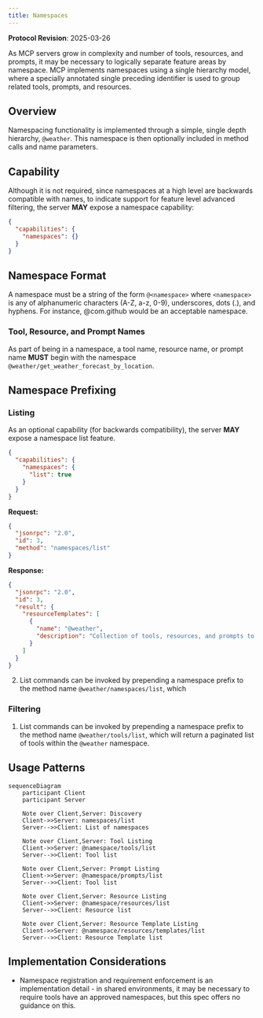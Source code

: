 ```yaml
---
title: Namespaces
---
```


<Info>**Protocol Revision**: 2025-03-26</Info>

As MCP servers grow in complexity and number of tools, resources, and prompts, it may
be necessary to logically separate feature areas by namespace. MCP implements namespaces
using a single hierarchy model, where a specially annotated single preceding identifier is used to group related tools,
prompts, and resources.

## Overview

Namespacing functionality is implemented through a simple, single depth hierarchy, `@weather`.
This namespace is then optionally included in method calls and name parameters.

## Capability
Although it is not required, since namespaces at a high level are backwards compatible with names, to indicate support
for feature level advanced filtering, the server **MAY** expose a namespace capability:
```json
{
  "capabilities": {
    "namespaces": {}
  }
}
```

## Namespace Format
A namespace must be a string of the form `@<namespace>` where `<namespace>` is any of alphanumeric characters
(A-Z, a-z, 0-9), underscores, dots (.), and hyphens. For instance, @com.github would be an acceptable namespace.

### Tool, Resource, and Prompt Names
As part of being in a namespace, a tool name, resource name, or prompt name **MUST** begin with the namespace
`@weather/get_weather_forecast_by_location`.

## Namespace Prefixing

### Listing

As an optional capability (for backwards compatibility), the server **MAY** expose a namespace list feature.

```json
{
  "capabilities": {
    "namespaces": {
      "list": true
    }
  }
}
```

**Request:**

```json
{
  "jsonrpc": "2.0",
  "id": 3,
  "method": "namespaces/list"
}
```

**Response:**

```json
{
  "jsonrpc": "2.0",
  "id": 3,
  "result": {
    "resourceTemplates": [
      {
        "name": "@weather",
        "description": "Collection of tools, resources, and prompts to help with weather based queries. Includes tools to retrieve current weather by location, weather forecasts by location, and more."
      }
    ]
  }
}
```


2. List commands can be invoked by prepending a namespace prefix to the method name `@weather/namespaces/list`, which

### Filtering
1. List commands can be invoked by prepending a namespace prefix to the method name `@weather/tools/list`, which will
return a paginated list of tools within the `@weather` namespace.

## Usage Patterns

```mermaid
sequenceDiagram
    participant Client
    participant Server

    Note over Client,Server: Discovery
    Client->>Server: namespaces/list
    Server-->>Client: List of namespaces

    Note over Client,Server: Tool Listing
    Client->>Server: @namespace/tools/list
    Server-->>Client: Tool list

    Note over Client,Server: Prompt Listing
    Client->>Server: @namespace/prompts/list
    Server-->>Client: Tool list

    Note over Client,Server: Resource Listing
    Client->>Server: @namespace/resources/list
    Server-->>Client: Resource list

    Note over Client,Server: Resource Template Listing
    Client->>Server: @namespace/resources/templates/list
    Server-->>Client: Resource Template list
```

## Implementation Considerations
- Namespace registration and requirement enforcement is an implementation detail - in shared environments, it may be
necessary to require tools have an approved namespaces, but this spec offers no guidance on this.

